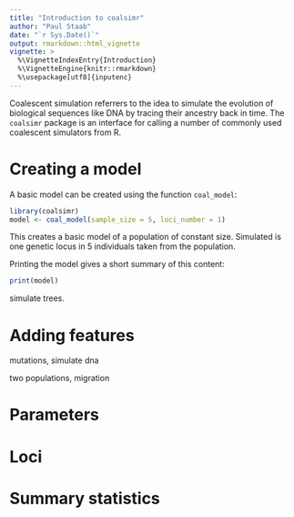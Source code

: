 ```yaml
---
title: "Introduction to coalsimr"
author: "Paul Staab"
date: "`r Sys.Date()`"
output: rmarkdown::html_vignette
vignette: >
  %\VignetteIndexEntry{Introduction}
  %\VignetteEngine{knitr::rmarkdown}
  %\usepackage[utf8]{inputenc}
---
```


Coalescent simulation referrers to the idea to simulate the evolution of 
biological sequences like DNA by tracing their ancestry back in time. The
`coalsimr` package is an interface for calling a number of commonly used
coalescent simulators from R.

# Creating a model
A basic model can be created using the function `coal_model`:

```r
library(coalsimr)
model <- coal_model(sample_size = 5, loci_number = 1)
```

This creates a basic model of a population of constant size.
Simulated is one genetic locus in 5 individuals taken from the population. 

Printing the model gives a short summary of this content:
```r
print(model)
```

simulate trees.


# Adding features

mutations, simulate dna

two populations, migration

# Parameters

# Loci

# Summary statistics
